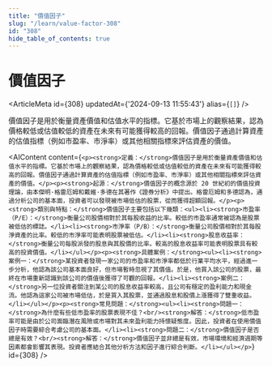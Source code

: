 ```yaml
---
title: "價值因子"
slug: "/learn/value-factor-308"
id: "308"
hide_table_of_contents: true
---
```



# 價值因子

<ArticleMeta id={308} updatedAt={'2024-09-13 11:55:43'} alias={`[]`} />
<div className='border-solid border-b border-t-0 my-4 border-[var(--ifm-color-gray-300)]' />

價值因子是用於衡量資產價值和估值水平的指標。它基於市場上的觀察結果，認為價格較低或估值較低的資產在未來有可能獲得較高的回報。價值因子通過計算資產的估值指標（例如市盈率、市淨率）或其他相關指標來評估資產的價值。

<AIContent content={`<p><strong>定義：</strong>價值因子是用於衡量資產價值和估值水平的指標。它基於市場上的觀察結果，認為價格較低或估值較低的資產在未來有可能獲得較高的回報。價值因子通過計算資產的估值指標（例如市盈率、市淨率）或其他相關指標來評估資產的價值。</p><p><strong>起源：</strong>價值因子的概念源於 20 世紀初的價值投資理論，由本傑明·格雷厄姆和戴維·多德在其著作《證券分析》中提出。格雷厄姆和多德認為，通過分析公司的基本面，投資者可以發現被市場低估的股票，從而獲得超額回報。</p><p><strong>類別與特點：</strong>價值因子主要包括以下幾類：<ul><li><strong>市盈率（P/E）：</strong>衡量公司股價相對於其每股收益的比率。較低的市盈率通常被認為是股票被低估的標誌。</li><li><strong>市淨率（P/B）：</strong>衡量公司股價相對於其每股淨資產的比率。較低的市淨率可能表明股票被低估。</li><li><strong>股息收益率：</strong>衡量公司每股派發的股息與其股價的比率。較高的股息收益率可能表明股票具有較高的投資價值。</li></ul></p><p><strong>具體案例：</strong><ul><li><strong>案例一：</strong>某投資者發現一家公司的市盈率和市淨率都低於行業平均水平，經過進一步分析，他認為該公司基本面良好，但市場暫時忽視了其價值。於是，他買入該公司的股票，最終在市場重新認識到該公司的價值後獲得了可觀的回報。</li><li><strong>案例二：</strong>另一位投資者關注到某公司的股息收益率較高，且公司有穩定的盈利能力和現金流。他認為這家公司被市場低估，於是買入其股票，並通過股息和股價上漲獲得了雙重收益。</li></ul></p><p><strong>常見問題：</strong><ul><li><strong>問題一：</strong>為什麼有些低市盈率的股票表現不佳？<br/><strong>解答：</strong>低市盈率可能是由於公司面臨潛在風險或市場對其未來盈利能力持懷疑態度。因此，投資者在使用價值因子時需要綜合考慮公司的基本面。</li><li><strong>問題二：</strong>價值因子是否總是有效？<br/><strong>解答：</strong>價值因子並非總是有效，市場環境和經濟週期等因素都會影響其表現。投資者應結合其他分析方法和因子進行綜合判斷。</li></ul></p>`} id={308} />
